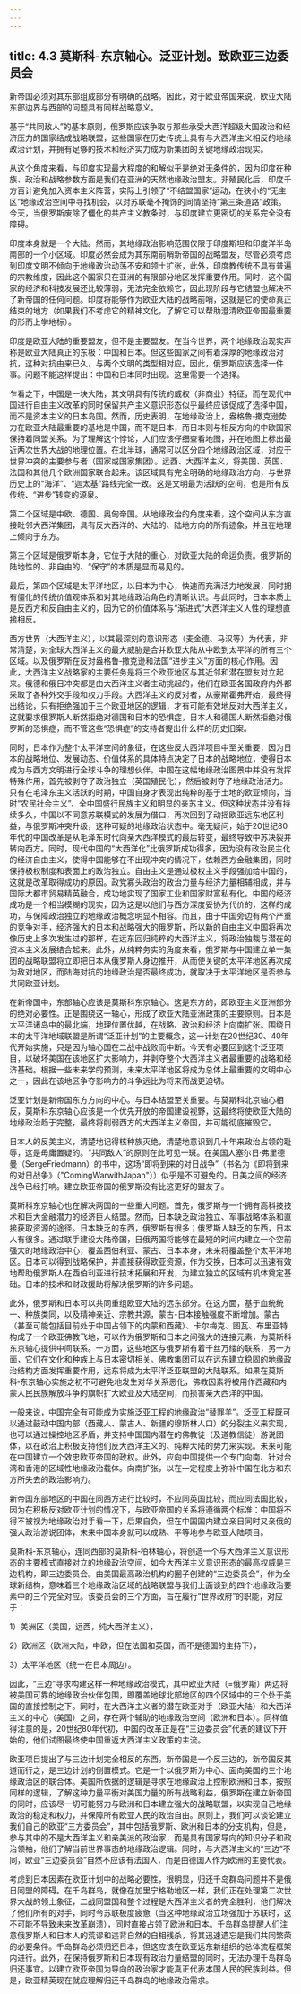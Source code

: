 ```yaml
---
---
---
```

title: 4.3 莫斯科-东京轴心。泛亚计划。致欧亚三边委员会
---



新帝国必须对其东部组成部分有明确的战略。因此，对于欧亚帝国来说，欧亚大陆东部边界与西部的问题具有同样战略意义。

基于“共同敌人”的基本原则，俄罗斯应该争取与那些承受大西洋超级大国政治和经济压力的国家结成战略联盟，这些国家在历史传统上具有与大西洋主义相反的地缘政治计划，并拥有足够的技术和经济实力成为新集团的关键地缘政治现实。

从这个角度来看，与印度实现最大程度的和解似乎是绝对无条件的，因为印度在种族、政治和战略参数方面是我们在亚洲的天然地缘政治盟友。非殖民化后，印度千方百计避免加入资本主义阵营，实际上引领了“不结盟国家”运动，在狭小的“无主区”地缘政治空间中寻找机会，以对苏联毫不掩饰的同情坚持“第三条道路”政策。今天，当俄罗斯废除了僵化的共产主义教条时，与印度建立更密切的关系完全没有障碍。

印度本身就是一个大陆。然而，其地缘政治影响范围仅限于印度斯坦和印度洋半岛南部的一个小区域。印度必然会成为其东南前哨新帝国的战略盟友，尽管必须考虑到印度文明不倾向于地缘政治动荡不安和领土扩张，此外，印度教传统不具有普遍的宗教维度，因此这个国家只在亚洲的有限部分地区发挥重要作用。同时，这个国家的经济和科技发展还比较薄弱，无法完全依赖它，因此现阶段与它结盟也解决不了新帝国的任何问题。印度将能够作为欧亚大陆的战略前哨，这就是它的使命真正结束的地方（如果我们不考虑它的精神文化，了解它可以帮助澄清欧亚帝国最重要的形而上学地标）。

印度是欧亚大陆的重要盟友，但不是主要盟友。在当今世界，两个地缘政治现实声称是欧亚大陆真正的东极：中国和日本。但这些国家之间有着深厚的地缘政治对抗，这种对抗由来已久，与两个文明的类型相对应。因此，俄罗斯应该选择一件事。问题不能这样提出：中国和日本同时出现。这里需要一个选择。

乍看之下，中国是一块大陆，其文明具有传统的威权（非商业）特征，而在现代中国进行自由主义改革的同时保留共产主义意识形态似乎最终应该促成了选择中国，而不是资本主义的日本岛国。然而，历史表明，在地缘政治上，盎格鲁‑撒克逊势力在欧亚大陆最重要的基地是中国，而不是日本，而日本则与相反方向的中欧国家保持着同盟关系。为了理解这个悖论，人们应该仔细查看地图，并在地图上标出最近两次世界大战的地理位置。在北半球，通常可以区分四个地缘政治区域，对应于世界冲突的主要参与者（国家或国家集团）。远西、大西洋主义，将美国、英国、法国和其他几个欧洲国家联合起来。该区域具有完全明确的地缘政治方向，与世界历史上的“海洋”、“迦太基”路线完全一致。这是文明最为活跃的空间，也是所有反传统、“进步”转变的源泉。

第二个区域是中欧、德国、奥匈帝国。从地缘政治的角度来看，这个空间从东方直接毗邻大西洋集团，具有反大西洋的、大陆的、陆地方向的所有迹象，并且在地理上倾向于东方。

第三个区域是俄罗斯本身，它位于大陆的重心，对欧亚大陆的命运负责。俄罗斯的陆地性的、非自由的、“保守”的本质是显而易见的。

最后，第四个区域是太平洋地区，以日本为中心，快速而充满活力地发展，同时拥有僵化的传统价值观体系和对其地缘政治角色的清晰认识。与此同时，日本本质上是反西方和反自由主义的，因为它的价值体系与“渐进式”大西洋主义人性的理想直接相反。

西方世界（大西洋主义），以其最深刻的意识形态（麦金德、马汉等）为代表，非常清楚，对全球大西洋主义的最大威胁是合并欧亚大陆从中欧到太平洋的所有三个区域。以及俄罗斯在反对盎格鲁‑撒克逊和法国“进步主义”方面的核心作用。因此，大西洋主义战略家的主要任务是将三个欧亚地区与其近邻和潜在盟友对立起来。俄德和俄日冲突都是由大西洋主义者主动挑起的，他们在欧亚各国政府内外都采取了各种外交手段和权力手段。大西洋主义的反对者，从豪斯霍弗开始，最终得出结论，只有拒绝强加于三个欧亚地区的逻辑，才有可能有效地反对大西洋主义，这就要求俄罗斯人断然拒绝对德国和日本的恐惧症，日本人和德国人断然拒绝对俄罗斯的恐惧症，而不管这些“恐惧症”的支持者提出什么样的历史旧案。

同时，日本作为整个太平洋空间的象征，在这些反大西洋项目中至关重要，因为日本的战略地位、发展动态、价值体系的具体特点决定了日本的战略地位，使得日本成为与西方文明进行全球斗争的理想伙伴。中国在这幅地缘政治图景中并没有发挥特殊作用，首先被剥夺了政治独立（英国殖民化），然后被剥夺了地缘政治活力。只有在毛泽东主义活跃的时期，中国自身才表现出纯粹的基于土地的欧亚倾向，当时“农民社会主义”、全中国盛行民族主义和明显的亲苏主义。但这种状态并没有持续多久，中国以不同意苏联模式的发展为借口，再次回到了动摇欧亚远东地区利益，与俄罗斯冲突升级，这种可疑的地缘政治状态中。毫无疑问，始于20世纪80年代的中国改革是从毛泽东时代向亲大西洋模式的最后转变，最终导致中苏决裂并转向西方。同时，现代中国的“大西洋化”比俄罗斯成功得多，因为没有政治民主化的经济自由主义，使得中国能够在不出现冲突的情况下，依赖西方金融集团，同时保持极权制度和表面上的政治独立。自由主义是通过极权主义手段强加给中国的，这就是改革取得成功的原因。政党寡头政治的政治力量与经济力量相辅相成，并与国际大都市贸易精英融合，成功地实现了国家工业和国家财富私有化。中国的经济成功是一个相当模糊的现实，因为这是以他们与西方深度妥协为代价的，这样的成功，与保障政治独立的地缘政治概念明显不相容。而且，由于中国旁边有两个严重的竞争对手，经济强大的日本和战略强大的俄罗斯，所以新的自由主义中国将再次像历史上多次发生过的那样，在远东回归纯粹的大西洋主义，将政治独裁与潜在的资本主义发展结合起来。此外，从纯粹务实的角度来看，俄罗斯与中国建立单一集团的战略联盟将立即把日本从俄罗斯人身边推开，从而使关键的太平洋地区再次成为敌对地区，而陆海对抗的地缘政治是否最终成功，就取决于太平洋地区是否参与共同欧亚计划。

在新帝国中，东部轴心应该是莫斯科东京轴心。这是东方的，即欧亚主义亚洲部分的绝对必要性。正是围绕这一轴心，形成了欧亚大陆亚洲政策的主要原则。日本是太平洋诸岛中的最北端，地理位置优越，在战略、政治和经济上向南扩张。围绕日本的太平洋地域联盟是所谓“泛亚计划”的主要概念，这一计划在20世纪30、40年代开始实施，只是因为轴心国在二战中战败而中断。今天有必要回到这个泛亚项目，以破坏美国在该地区扩大影响力，并剥夺整个大西洋主义者最重要的战略和经济基础。根据一些未来学的预测，未来太平洋地区将成为总体上最重要的文明中心之一，因此在该地区争夺影响力的斗争远比为将来而战更迫切。

泛亚计划是新帝国东方方向的中心。与日本结盟至关重要。与莫斯科北京轴心相反，莫斯科东京轴心应该是一个优先开放的帝国建设视野，这最终将使欧亚大陆的地缘政治趋于完整，最终将削弱西方的大西洋主义帝国，并可能彻底摧毁它。

日本人的反美主义，清楚地记得核种族灭绝，清楚地意识到几十年来政治占领的耻辱，这是毋庸置疑的。“共同敌人”的原则在此可见一斑。在美国人塞尔日·弗里德曼（SergeFriedmann）的书中，这场“即将到来的对日战争”（书名为《即将到来的对日战争》（"ComingWarwithJapan"））似乎是不可避免的。日美之间的经济战争已经打响。建立欧亚帝国的俄罗斯没有比这更好的盟友了。

莫斯科东京轴心也在解决两国的一些重大问题。首先，俄罗斯与一个拥有高科技技术和巨大金融潜力的经济巨人结盟。然而，日本缺乏政治独立、军事战略体系和直接获取资源的途径。日本缺乏的东西，俄罗斯有很多；俄罗斯人缺乏的东西，日本人有很多。通过联手建设大陆帝国，日俄两国将能够在最短的时间内建立一个空前强大的地缘政治中心，覆盖西伯利亚、蒙古、日本本身，未来将覆盖整个太平洋地区。日本可以得到战略保护，并直接获得欧亚资源，作为交换，日本可以迅速有效地帮助俄罗斯人在西伯利亚进行技术拓展和开发，为建立独立的区域有机体奠定基础。日本的技术和财政援助将解决俄罗斯的许多问题。

此外，俄罗斯和日本可以共同重组欧亚大陆的远东部分。在这方面，基于血统统一、种族类同，以及精神亲近、宗教共源，蒙古-日本接触强度不断增加。蒙古（甚至可能包括目前处于中国占领下的内蒙和西藏）、卡尔梅克、图瓦、布里亚特构成了一个欧亚佛教飞地，可以作为俄罗斯和日本之间强大的连接元素，为莫斯科东京轴心提供中间联系。一方面，这些地区与俄罗斯有着千丝万缕的联系，另一方面，它们在文化和种族上与日本密切相关。佛教集团可以在远东建立稳固的地缘政治结构方面发挥重要作用，远东将成为太平洋泛亚联盟的大陆联系。如果在莫斯科‑东京轴心实施之初不可避免地发生对华关系恶化，佛教因素将被用作西藏和内蒙人民民族解放斗争的旗帜扩大欧亚及大陆空间，而损害亲大西洋的中国。

一般来说，中国完全有可能成为实施泛亚工程的地缘政治“替罪羊”。泛亚工程既可以通过鼓动中国内部（西藏人、蒙古人、新疆的穆斯林人口）的分裂主义来实现，也可以通过操控地区矛盾，并支持中国国内潜在的佛教徒（及道教信徒）游说团体，以在政治上积极支持他们反大西洋主义的、纯粹大陆的势力来实现。未来可能在中国建立一个效忠欧亚帝国的政权。此外，应向中国提供一个专门向南、针对台湾和香港的区域性地缘政治载体。向南扩张，以在一定程度上弥补中国在北方和东方所失去的政治影响力。

新帝国东部地区的中国在同西方进行比较时，不应同英国比较，而应同法国比较，因为在积极反对欧亚计划的情况下，与欧亚帝国的关系将遵循两个标准：中国将不得不被视为地缘政治对手看一下，后果自负，但在中国国内建立亲日同时又亲俄的强大政治游说团体，未来中国本身就可以成熟、平等地参与欧亚大陆项目。

莫斯科‑东京轴心，连同西部的莫斯科‑柏林轴心，将创造一个与大西洋主义意识形态的主要模式直接对立的地缘政治空间，如今大西洋主义意识形态的最高权威是三边机构，即三边委员会。由美国最高政治机构的圈子创建的“三边委员会”，作为全球新结构，意味着三个地缘政治区域的战略联盟与我们上面谈到的四个地缘政治要素中的三个完全对应。该委员会的三个方面，旨在履行“世界政府”的职能，对应于：

1）美洲区（美国，远西，纯大西洋主义），

2）欧洲区（欧洲大陆，中欧，但在法国和英国，而不是德国的主持下），

3）太平洋地区（统一在日本周边）。

因此，“三边”寻求构建这样一种地缘政治模式，其中欧亚大陆（=俄罗斯）两边将被美国可靠的地缘政治伙伴包围，即覆盖地球北部地区的四个区域中的三个处于美国的直接控制之下。同时，在大西洋主义者的潜在欧亚对手（欧亚大陆）和大西洋主义的中心（美国）之间，存在两个辅助的地缘政治空间（欧洲和日本）。同样值得注意的是，20世纪80年代初，中国的改革正是在“三边委员会”代表的建议下开始的，他们试图最终使中国重返大西洋主义政策的主流。

欧亚项目提出了与三边计划完全相反的东西。新帝国是一个反三边的，新帝国反其道而行之，是三边计划的倒置模式。它是一个以俄罗斯为中心、面向美国的三个地缘政治区的联合体。美国所依据的逻辑是寻求在地缘政治上控制欧洲和日本，按照同样的逻辑，了解这种力量平衡对美国力量的所有战略利益，俄罗斯在建立新帝国的同时，应该尽一切可能努力与欧洲和日本建立强大的战略联盟，以实现自己地缘政治的稳定和权力，并保障所有欧亚人民的政治自由。原则上，我们可以谈论建立我们自己的欧亚“三方委员会”，其中包括俄罗斯、欧洲和日本的分支机构，但是，参与其中的不是大西洋主义和亲美派的政治家，而是具有国家导向的知识分子和政治领袖，他们了解当前世界事态的地缘政治逻辑。同时，与大西洋主义的“三边”不同，欧亚“三边委员会”自然不应该有法国人，而是由德国人作为欧洲的主要代表。

考虑到日本因素在欧亚计划中的战略必要性，很明显，归还千岛群岛问题并不是俄日同盟的障碍。在千岛群岛，就像在加里宁格勒地区一样，我们正在处理第二次世界大战的领土象征，二战同盟国和整个过程是大西洋主义者的完全胜利，他们解决了他们所有的对手，同时令苏联极度疲惫（当这种地缘政治立场强加于苏联时，这不可能不导致未来改革崩溃），同时直接占领了欧洲和日本。千岛群岛提醒人们注意俄罗斯人和日本人的荒谬和违背自然的自相残杀，将其迅速遗忘是我们共同繁荣的必要条件。千岛群岛必须归还日本，但这应该在欧亚远东新组织的总体流程框架内进行。此外，在保持俄罗斯和日本现有政治力量结盟的同时，无法办理千岛群岛归还事宜。以建立欧亚帝国为导向的政治家才能真正代表本国人民的民族利益。但是，欧亚精英现在就应理解归还千岛群岛的地缘政治需求。